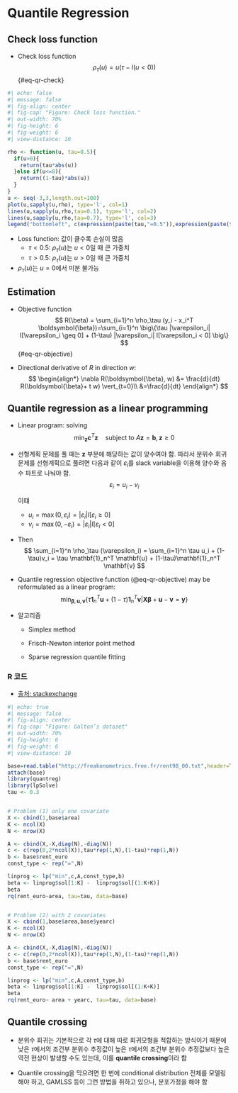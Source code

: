 # Quantile Regression

## Check loss function

```{=html}
<!--
Koenker
-->
```
-   Check loss function $$
    \rho_\tau (u) = u(\tau - I(u<0))
    $$ {#eq-qr-check}

```r
#| echo: false
#| message: false
#| fig-align: center
#| fig-cap: "Figure: Check loss function."
#| out-width: 70%
#| fig-height: 6
#| fig-weight: 6
#| view-distance: 10

rho <- function(u, tau=0.5){
  if(u>0){
    return(tau*abs(u))
  }else if(u<=0){
    return((1-tau)*abs(u))
  }
}
u <- seq(-3,3,length.out=100)
plot(u,sapply(u,rho), type='l', col=1)
lines(u,sapply(u,rho,tau=0.1), type='l', col=2)
lines(u,sapply(u,rho,tau=0.7), type='l', col=3)
legend("bottomleft", c(expression(paste(tau,"=0.5")),expression(paste(tau,"=0.1")),expression(paste(tau,"=0.7"))), col=c(1,2,3),lty=c(1,1,1))

```

-   Loss function: 값이 클수록 손실이 많음
    -   $\tau<0.5$: $\rho_\tau (u)$는 $u<0$일 때 큰 가중치
    -   $\tau>0.5$: $\rho_\tau (u)$는 $u>0$일 때 큰 가중치
-   $\rho_\tau (u)$는 $u=0$에서 미분 불가능

```{=html}
<!--
Koenker page 32
-->
```
## Estimation

-   Objective function $$
    R(\beta) = \sum_{i=1}^n \rho_\tau (y_i - x_i^T \boldsymbol{\beta})=\sum_{i=1}^n \big\{\tau |\varepsilon_i| I[\varepsilon_i \geq 0] + (1-\tau) |\varepsilon_i| I[\varepsilon_i < 0] \big\}
    $$ {#eq-qr-objective}

-   Directional derivative of $R$ in direction $w$: $$
    \begin{align*}
    \nabla R(\boldsymbol{\beta}, w) &= \frac{d}{dt} R(\boldsymbol{\beta}+ t w) \vert_{t=0}\\
    &=\frac{d}{dt}
    \end{align*}
    $$

## Quantile regression as a linear programming

```{=html}
<!--
Koenker page 10
https://stats.stackexchange.com/questions/384909/formulating-quantile-regression-as-linear-programming-problem
-->
```
-   Linear program: solving $$
    \min_{\mathbf{z}} \mathbf{c}^T\mathbf{z} \quad{} \text{subject to } A\mathbf{z} = \mathbf{b}, \mathbf{z}\geq 0 
    $$

-   선형계획 문제를 풀 때는 $\mathbf{z}$ 부분에 해당하는 값이 양수여야 함. 따라서 분위수 회귀문제를 선형계획으로 풀려면 다음과 같이 $\varepsilon_i$를 slack variable을 이용해 양수와 음수 파트로 나눠야 함. $$
    \varepsilon_i = u_i - v_i
    $$

    이떄

    -   $u_i= \max(0,\varepsilon_i) = |\varepsilon_i | I[\varepsilon_i \geq 0]$
    -   $v_i= \max(0,-\varepsilon_i) = |\varepsilon_i | I[\varepsilon_i < 0]$

-   Then $$
    \sum_{i=1}^n \rho_\tau (\varepsilon_i) = \sum_{i=1}^n \tau u_i + (1-\tau)v_i = \tau \mathbf{1}_n^T \mathbf{u} + (1-\tau)\mathbf{1}_n^T \mathbf{v}
    $$

-   Quantile regression objective function (@eq-qr-objective) may be reformulated as a linear program: $$
    \min_{\boldsymbol{\beta},\mathbf{u},\mathbf{v}} \{ \tau \mathbf{1}_n^T \mathbf{u} + (1-\tau)\mathbf{1}_n^T \mathbf{v} \vert \mathbf{X}\boldsymbol{\beta} + \mathbf{u}-\mathbf{v} = \mathbf{y}\}
    $$

```{=html}
<!--
flexible regression 58쪽
-->
```
-   알고리즘

    -   Simplex method

    -   Frisch-Newton interior point method

    -   Sparse regression quantile fitting

### R 코드

-   [출처: stackexchange](https://stats.stackexchange.com/questions/384909/formulating-quantile-regression-as-linear-programming-problem)

```r
#| echo: true
#| message: false
#| fig-align: center
#| fig-cap: "Figure: Galton’s dataset"
#| out-width: 70%
#| fig-height: 6
#| fig-weight: 6
#| view-distance: 10

base=read.table("http://freakonometrics.free.fr/rent98_00.txt",header=TRUE)
attach(base)
library(quantreg)
library(lpSolve)
tau <- 0.3


# Problem (1) only one covariate
X <- cbind(1,base$area)
K <- ncol(X)
N <- nrow(X)

A <- cbind(X,-X,diag(N),-diag(N))
c <- c(rep(0,2*ncol(X)),tau*rep(1,N),(1-tau)*rep(1,N))
b <- base$rent_euro
const_type <- rep("=",N)

linprog <- lp("min",c,A,const_type,b)
beta <- linprog$sol[1:K] -  linprog$sol[(1:K+K)]
beta
rq(rent_euro~area, tau=tau, data=base)


# Problem (2) with 2 covariates
X <- cbind(1,base$area,base$yearc)
K <- ncol(X)
N <- nrow(X)

A <- cbind(X,-X,diag(N),-diag(N))
c <- c(rep(0,2*ncol(X)),tau*rep(1,N),(1-tau)*rep(1,N))
b <- base$rent_euro
const_type <- rep("=",N)

linprog <- lp("min",c,A,const_type,b)
beta <- linprog$sol[1:K] -  linprog$sol[(1:K+K)]
beta
rq(rent_euro~ area + yearc, tau=tau, data=base)
```

## Quantile crossing

-   분위수 회귀는 기본적으로 각 $\tau$에 대해 따로 회귀모형을 적합하는 방식이기 때문에 낮은 $\tau$에서의 조건부 분위수 추정값이 높은 $\tau$에서의 조건부 분위수 추정값보다 높은 역전 현상이 발생할 수도 있는데, 이를 **quantile crossing**이라 함

-   Quantile crossing을 막으려면 한 번에 conditional distribution 전체를 모델링 해야 하고, GAMLSS 등이 그런 방법을 취하고 있으나, 분포가정을 해야 함
